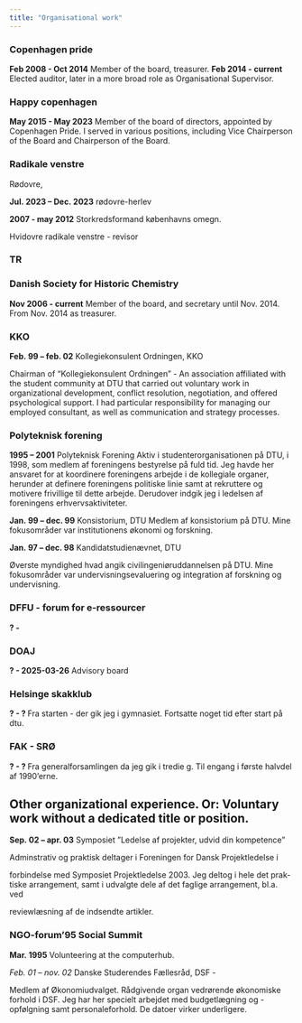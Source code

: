 ```yaml
---
title: "Organisational work"
---
```



### Copenhagen pride 
**Feb 2008 - Oct 2014** Member of the board, treasurer. 
**Feb 2014 - current** Elected auditor, later in a more broad role as 
Organisational Supervisor.

### Happy copenhagen 
**May 2015 - May 2023** Member of the board of directors, appointed by 
Copenhagen Pride. I served in various positions, including Vice Chairperson 
of the Board and Chairperson of the Board.


### Radikale venstre
Rødovre, 

**Jul. 2023 -- Dec. 2023** rødovre-herlev

**2007 - may 2012** Storkredsformand københavns omegn.



Hvidovre radikale venstre - revisor

### TR

### Danish Society for Historic Chemistry
**Nov 2006 - current** Member of the board, and secretary until Nov. 2014. From
Nov. 2014 as treasurer.

### KKO
**Feb. 99 – feb. 02** Kollegiekonsulent Ordningen, KKO

Chairman of "Kollegiekonsulent Ordningen" - An association affiliated with the 
student community at DTU that carried out voluntary work in organizational 
development, conflict resolution, negotiation, and offered psychological support. 
I had particular responsibility for managing our employed consultant, as well 
as communication and strategy processes.

### Polyteknisk forening
**1995 – 2001** Polyteknisk Forening
Aktiv i studenterorganisationen på DTU, i 1998, som medlem af foreningens
bestyrelse på fuld tid. Jeg havde her ansvaret for at koordinere foreningens
arbejde i de kollegiale organer, herunder at definere foreningens politiske linie
samt at rekruttere og motivere frivillige til dette arbejde. Derudover indgik jeg
i ledelsen af foreningens erhvervsaktiviteter.

**Jan. 99 – dec. 99** Konsistorium, DTU
Medlem af konsistorium på DTU. Mine fokusområder var institutionens økonomi og forskning.


**Jan. 97 – dec. 98** Kandidatstudienævnet, DTU

Øverste myndighed hvad angik civilingeniøruddannelsen på DTU. Mine fokusområder var undervisningsevaluering og integration af forskning og undervisning.


### DFFU - forum for e-ressourcer
**? - **

### DOAJ
**? - 2025-03-26** Advisory board 

### Helsinge skakklub
**? - ? **
Fra starten - der gik jeg i gymnasiet. Fortsatte noget tid efter start på dtu.

### FAK - SRØ
**? - ? ** Fra generalforsamlingen da jeg gik i tredie g.
Til engang i første halvdel af 1990'erne.

## Other organizational experience. Or: Voluntary work without a dedicated title or position.

**Sep. 02 – apr. 03** Symposiet ”Ledelse af projekter, udvid din kompetence”

Adminstrativ og praktisk deltager i Foreningen for Dansk Projektledelse i

forbindelse med Symposiet Projektledelse 2003. Jeg deltog i hele det prak-
tiske arrangement, samt i udvalgte dele af det faglige arrangement, bl.a. ved

reviewlæsning af de indsendte artikler.

### NGO-forum'95 Social Summit
**Mar. 1995** Volunteering at the computerhub.


*Feb. 01 – nov. 02* Danske Studerendes Fællesråd, DSF - 

Medlem af Økonomiudvalget. Rådgivende organ vedrørende økonomiske
forhold i DSF. Jeg har her specielt arbejdet med budgetlægning og -opfølgning
samt personaleforhold. De datoer virker underligere.








